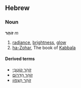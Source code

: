 ==Hebrew==
===Noun===
'''זוֹהַר''' ''m''

# [[radiance]], [[brightness]], [[glow]]
# [[ha-Zohar]], The book of [[Kabbala]]

====Derived terms====
*[[זוהר קוטבי|זוֹהַר קוֹטְבִּי]]
*[[זוהר הדרום|זוֹהַר הַדָּרוֹם]]
*[[זוהר הצפון|זוֹהַר הַצָּפוֹן]]